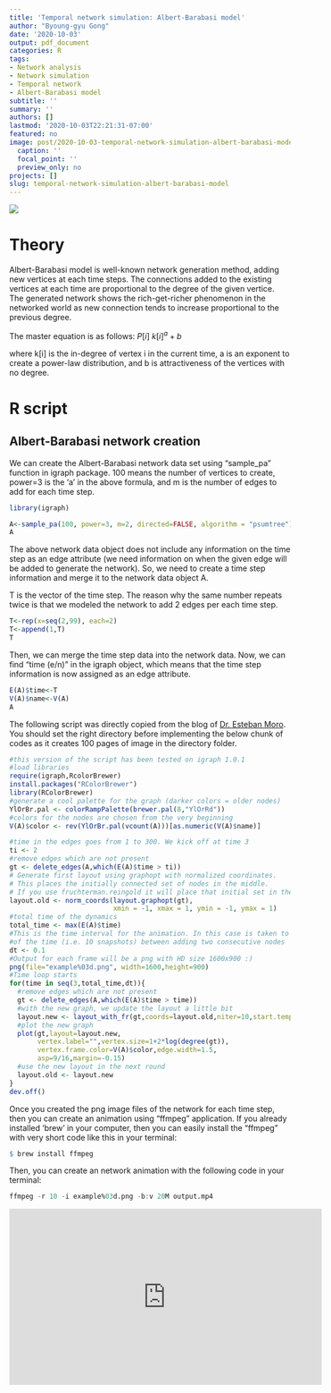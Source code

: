 ```yaml
---
title: 'Temporal network simulation: Albert-Barabasi model'
author: "Byoung-gyu Gong"
date: '2020-10-03'
output: pdf_document
categories: R
tags:
- Network analysis
- Network simulation
- Temporal network
- Albert-Barabasi model
subtitle: ''
summary: ''
authors: []
lastmod: '2020-10-03T22:21:31-07:00'
featured: no
image: post/2020-10-03-temporal-network-simulation-albert-barabasi-model.en_files/example961.png
  caption: ''
  focal_point: ''
  preview_only: no
projects: []
slug: temporal-network-simulation-albert-barabasi-model
---
```


![](/post/2020-10-03-temporal-network-simulation-albert-barabasi-model.en_files/example961.png)

# Theory

Albert-Barabasi model is well-known network generation method, adding new vertices at each time steps. The connections added to the existing vertices at each time are proportional to the degree of the given vertice. The generated network shows the rich-get-richer phenomenon in the networked world as new connection tends to increase proportional to the previous degree. 

The master equation is as follows: 
$P[i] ~ k[i]^a + b$

where k[i] is the in-degree of vertex i in the current time, a is an exponent to create a power-law distribution, and b is attractiveness of the vertices with no degree. 

# R script

## Albert-Barabasi network creation

We can create the Albert-Barabasi network data set using "sample_pa" function in igraph package. 100 means the number of vertices to create, power=3 is the 'a' in the above formula, and m is the number of edges to add for each time step.
```r
library(igraph)
```
```r
A<-sample_pa(100, power=3, m=2, directed=FALSE, algorithm = "psumtree")
A
```

The above network data object does not include any information on the time step as an edge attribute (we need information on when the given edge will be added to generate the network). So, we need to create a time step information and merge it to the network data object A. 

T is the vector of the time step. The reason why the same number repeats twice is that we modeled the network to add 2 edges per each time step.
```r
T<-rep(x=seq(2,99), each=2)
T<-append(1,T)
T
```
Then, we can merge the time step data into the network data. Now, we can find "time (e/n)" in the igraph object, which means that the time step information is now assigned as an edge attribute.
```r
E(A)$time<-T
V(A)$name<-V(A)
A
```


The following script was directly copied from the blog of [Dr. Esteban Moro](http://estebanmoro.org/post/2015-12-21-temporal-networks-with-r-and-igraph-updated/). You should set the right directory before implementing the below chunk of codes as it creates 100 pages of image in the directory folder.

```r
#this version of the script has been tested on igraph 1.0.1
#load libraries
require(igraph,RcolorBrewer)
install.packages("RColorBrewer")
library(RColorBrewer)
#generate a cool palette for the graph (darker colors = older nodes)
YlOrBr.pal <- colorRampPalette(brewer.pal(8,"YlOrRd"))
#colors for the nodes are chosen from the very beginning
V(A)$color <- rev(YlOrBr.pal(vcount(A)))[as.numeric(V(A)$name)]

#time in the edges goes from 1 to 300. We kick off at time 3
ti <- 2
#remove edges which are not present
gt <- delete_edges(A,which(E(A)$time > ti))
# Generate first layout using graphopt with normalized coordinates. 
# This places the initially connected set of nodes in the middle. 
# If you use fruchterman.reingold it will place that initial set in the outer ring.
layout.old <- norm_coords(layout.graphopt(gt), 
                          xmin = -1, xmax = 1, ymin = -1, ymax = 1)
#total time of the dynamics
total_time <- max(E(A)$time)
#This is the time interval for the animation. In this case is taken to be 1/10
#of the time (i.e. 10 snapshots) between adding two consecutive nodes
dt <- 0.1
#Output for each frame will be a png with HD size 1600x900 :)
png(file="example%03d.png", width=1600,height=900)
#Time loop starts
for(time in seq(3,total_time,dt)){
  #remove edges which are not present
  gt <- delete_edges(A,which(E(A)$time > time))
  #with the new graph, we update the layout a little bit
  layout.new <- layout_with_fr(gt,coords=layout.old,niter=10,start.temp=0.05,grid="nogrid")
  #plot the new graph
  plot(gt,layout=layout.new,
       vertex.label="",vertex.size=1+2*log(degree(gt)),
       vertex.frame.color=V(A)$color,edge.width=1.5,
       asp=9/16,margin=-0.15)
  #use the new layout in the next round
  layout.old <- layout.new
}
dev.off()
```

Once you created the png image files of the network for each time step, then you can create an animation using "ffmpeg" application. If you already installed 'brew' in your computer, then you can easily install the "ffmpeg" with very short code like this in your terminal:

```r
$ brew install ffmpeg
```
 
Then, you can create an network animation with the following code in your terminal:
```r
ffmpeg -r 10 -i example%03d.png -b:v 20M output.mp4
```

<iframe width="560" height="315" src="https://www.youtube.com/embed/ePzu6xg975I" frameborder="0" allow="accelerometer; autoplay; clipboard-write; encrypted-media; gyroscope; picture-in-picture" allowfullscreen></iframe>





